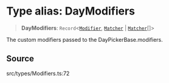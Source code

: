 # Type alias: DayModifiers

> **DayModifiers**: `Record`\<[`Modifier`](/api/latest/type-aliases/Modifier.mdx), [`Matcher`](/api/latest/type-aliases/Matcher.mdx) \| [`Matcher`](/api/latest/type-aliases/Matcher.mdx)[]\>

The custom modifiers passed to the DayPickerBase.modifiers.

## Source

src/types/Modifiers.ts:72
